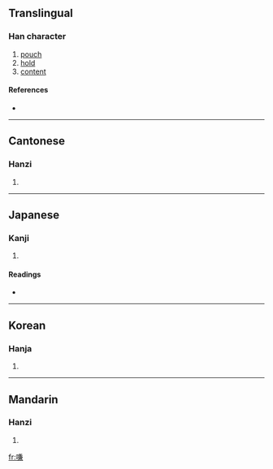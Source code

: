 ==Translingual==

===Han character===
{{Han char|rn=30|rad=口|as=10|sn=13|four=6803<sub>7</sub>|canj=口廿X金 (RTXC)}}

# [[pouch]]
# [[hold]]
# [[content]]

====References====
* {{Han ref|kx=0203.050|dkj=04088|dj=0425.240|hdz=10670.110|uh=55DB|ud=21979|bh=DCCB|bd=56523}}

----

==Cantonese==

===Hanzi===
{{yue-hanzi|jyut=|y=hip3}}

# {{defn|Cantonese}}

----

==Japanese==

===Kanji===
{{ja-kanji|grade=|rs=口10}}

# {{defn|Japanese}}

====Readings====
* {{ja-readings|on=[[けん]] (ken), [[かん]] (kan), [[がん]] (gan), [[けふ]] (kefu)|kun=[[ふくむ]] (fukumu), [[うらむ]] (uramu), [[へりくだる]] (herikudaru)}}

----

==Korean==

===Hanja===
{{ko-hanja|hangeul=겸|rv=gyeom|mr=kyŏm}}

# {{defn|Korean}}

----

==Mandarin==

===Hanzi===
{{cmn-hanzi|pin=[[xián]] ([[xian2]])|wg=hsien<sup>2</sup>}}

# {{defn|Mandarin}}

[[fr:嗛]]